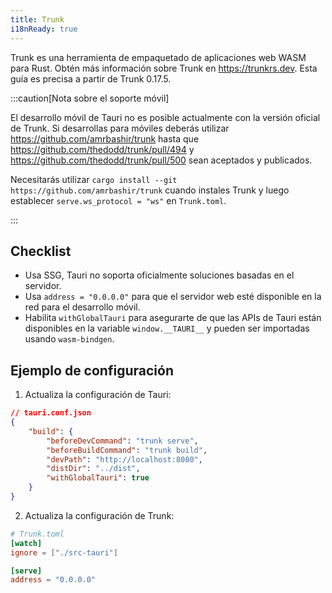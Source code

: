 ```yaml
---
title: Trunk
i18nReady: true
---
```


Trunk es una herramienta de empaquetado de aplicaciones web WASM para Rust. Obtén más información sobre Trunk en https://trunkrs.dev. Esta guía es precisa a partir de Trunk 0.17.5.

:::caution[Nota sobre el soporte móvil]

El desarrollo móvil de Tauri no es posible actualmente con la versión oficial de Trunk. Si desarrollas para móviles deberás utilizar https://github.com/amrbashir/trunk hasta que https://github.com/thedodd/trunk/pull/494 y https://github.com/thedodd/trunk/pull/500 sean aceptados y publicados.

Necesitarás utilizar `cargo install --git https://github.com/amrbashir/trunk` cuando instales Trunk y luego establecer `serve.ws_protocol = "ws"` en `Trunk.toml`.

:::

## Checklist

- Usa SSG, Tauri no soporta oficialmente soluciones basadas en el servidor.
- Usa `address = "0.0.0.0"` para que el servidor web esté disponible en la red para el desarrollo móvil.
- Habilita `withGlobalTauri` para asegurarte de que las APIs de Tauri están disponibles en la variable `window.__TAURI__` y pueden ser importadas usando `wasm-bindgen`.

## Ejemplo de configuración

1. Actualiza la configuración de Tauri:

```json
// tauri.conf.json
{
	"build": {
		"beforeDevCommand": "trunk serve",
		"beforeBuildCommand": "trunk build",
		"devPath": "http://localhost:8080",
		"distDir": "../dist",
		"withGlobalTauri": true
	}
}
```

2. Actualiza la configuración de Trunk:

```toml
# Trunk.toml
[watch]
ignore = ["./src-tauri"]

[serve]
address = "0.0.0.0"
```
